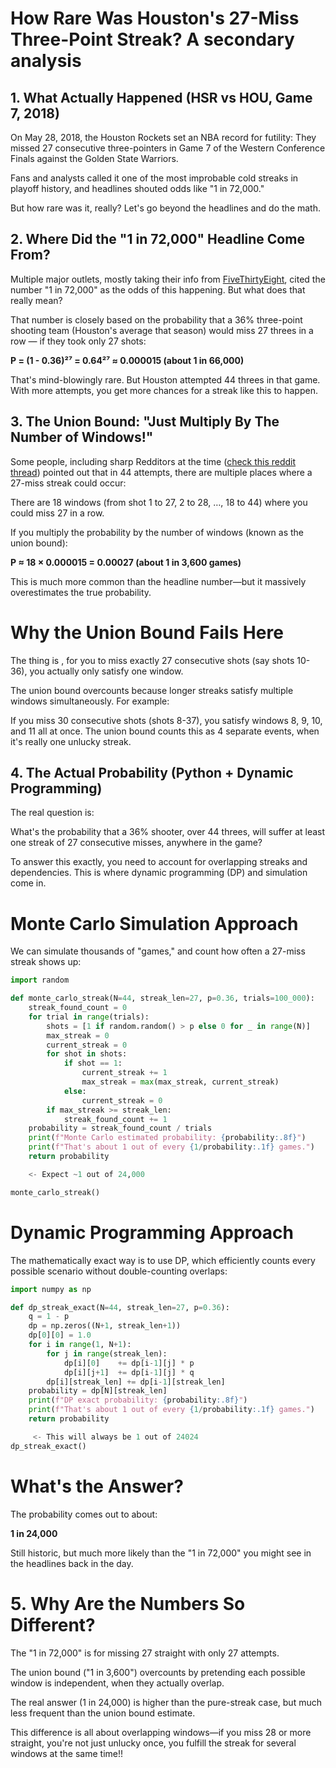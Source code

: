 <Cover
  src="/images/gettyimages-961547062.webp"
  alt="Houston Rockets players during Game 7"
  caption="Image via gettyimages"
/>

# How Rare Was Houston's 27-Miss Three-Point Streak? A secondary analysis 

## 1. What Actually Happened (HSR vs HOU, Game 7, 2018)

On May 28, 2018, the Houston Rockets set an NBA record for futility:
They missed 27 consecutive three-pointers in Game 7 of the Western Conference Finals against the Golden State Warriors.

Fans and analysts called it one of the most improbable cold streaks in playoff history, and headlines shouted odds like "1 in 72,000."

But how rare was it, really?
Let's go beyond the headlines and do the math.

## 2. Where Did the "1 in 72,000" Headline Come From?

Multiple major outlets, mostly taking their info from [FiveThirtyEight](https://fivethirtyeight.com/features/the-odds-of-the-rockets-missing-that-many-3s-1-in-72000/), cited the number "1 in 72,000" as the odds of this happening.
But what does that really mean?

That number is closely based on the probability that a 36% three-point shooting team (Houston's average that season) would miss 27 threes in a row — if they took only 27 shots:

**P = (1 - 0.36)²⁷ = 0.64²⁷ ≈ 0.000015 (about 1 in 66,000)**

That's mind-blowingly rare.
But Houston attempted 44 threes in that game. With more attempts, you get more chances for a streak like this to happen.

## 3. The Union Bound: "Just Multiply By The Number of Windows!"

Some people, including sharp Redditors at the time ([check this reddit thread](https://www.reddit.com/r/nba/comments/8n0cgc/comment/dzrt9o9/))
pointed out that in 44 attempts, there are multiple places where a 27-miss streak could occur:

There are 18 windows (from shot 1 to 27, 2 to 28, …, 18 to 44) where you could miss 27 in a row.

If you multiply the probability by the number of windows (known as the union bound):

**P ≈ 18 × 0.000015 = 0.00027 (about 1 in 3,600 games)**

This is much more common than the headline number—but it massively overestimates the true probability.

# Why the Union Bound Fails Here

The thing is , for you to miss exactly 27 consecutive shots (say shots 10-36), you actually only satisfy one window.

The union bound overcounts because longer streaks satisfy multiple windows simultaneously. For example:

If you miss 30 consecutive shots (shots 8-37), you satisfy windows 8, 9, 10, and 11 all at once.
The union bound counts this as 4 separate events, when it's really one unlucky streak.

## 4. The Actual Probability (Python + Dynamic Programming)

The real question is:

What's the probability that a 36% shooter, over 44 threes, will suffer at least one streak of 27 consecutive misses, anywhere in the game?

To answer this exactly, you need to account for overlapping streaks and dependencies.
This is where dynamic programming (DP) and simulation come in.


# Monte Carlo Simulation Approach
We can simulate thousands of "games," and count how often a 27-miss streak shows up:

```python
import random

def monte_carlo_streak(N=44, streak_len=27, p=0.36, trials=100_000):
    streak_found_count = 0
    for trial in range(trials):
        shots = [1 if random.random() > p else 0 for _ in range(N)]
        max_streak = 0
        current_streak = 0
        for shot in shots:
            if shot == 1:
                current_streak += 1
                max_streak = max(max_streak, current_streak)
            else:
                current_streak = 0
        if max_streak >= streak_len:
            streak_found_count += 1
    probability = streak_found_count / trials
    print(f"Monte Carlo estimated probability: {probability:.8f}")
    print(f"That's about 1 out of every {1/probability:.1f} games.") 
    return probability

    <- Expect ~1 out of 24,000

monte_carlo_streak()
```

# Dynamic Programming Approach

The mathematically exact way is to use DP, which efficiently counts every possible scenario without double-counting overlaps:

```python
import numpy as np

def dp_streak_exact(N=44, streak_len=27, p=0.36):
    q = 1 - p
    dp = np.zeros((N+1, streak_len+1))
    dp[0][0] = 1.0
    for i in range(1, N+1):
        for j in range(streak_len):
            dp[i][0]    += dp[i-1][j] * p
            dp[i][j+1]  += dp[i-1][j] * q
        dp[i][streak_len] += dp[i-1][streak_len]
    probability = dp[N][streak_len]
    print(f"DP exact probability: {probability:.8f}")
    print(f"That's about 1 out of every {1/probability:.1f} games.")
    return probability

     <- This will always be 1 out of 24024
dp_streak_exact()
```

# What's the Answer?
The probability comes out to about:

**1 in 24,000**

Still historic, but much more likely than the "1 in 72,000" you might see in the headlines back in the day.

# 5. Why Are the Numbers So Different?

The "1 in 72,000" is for missing 27 straight with only 27 attempts.

The union bound ("1 in 3,600") overcounts by pretending each possible window is independent, when they actually overlap.

The real answer (1 in 24,000) is higher than the pure-streak case, but much less frequent than the union bound estimate.

This difference is all about overlapping windows—if you miss 28 or more straight, you're not just unlucky once, you fulfill the streak for several windows at the same time!!

